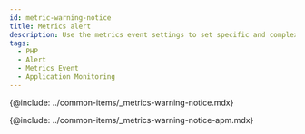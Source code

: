 ```yaml
---
id: metric-warning-notice
title: Metrics alert
description: Use the metrics event settings to set specific and complex events.
tags:
  - PHP
  - Alert
  - Metrics Event
  - Application Monitoring
---
```


{@include: ../common-items/_metrics-warning-notice.mdx} 

{@include: ../common-items/_metrics-warning-notice-apm.mdx} 
